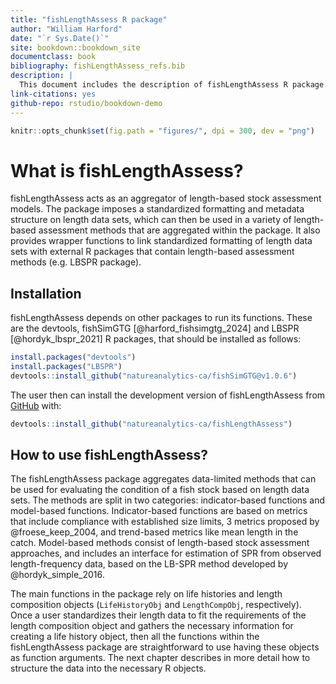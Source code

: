 --- 
title: "fishLengthAssess R package"
author: "William Harford"
date: "`r Sys.Date()`"
site: bookdown::bookdown_site
documentclass: book
bibliography: fishLengthAssess_refs.bib
description: |
  This document includes the description of fishLengthAssess R package.
link-citations: yes
github-repo: rstudio/bookdown-demo
---
```{r setup_fig, include=FALSE}
knitr::opts_chunk$set(fig.path = "figures/", dpi = 300, dev = "png")
```

# What is fishLengthAssess?

fishLengthAssess acts as an aggregator of length-based stock assessment models. The package imposes a standardized formatting and metadata structure on length data sets, which can then be used in a variety of length-based assessment methods that are aggregated within the package. It also provides wrapper functions to link standardized formatting of length data sets with external R packages that contain length-based assessment methods (e.g. LBSPR package).

## Installation

fishLengthAssess depends on other packages to run its functions. These are the devtools, fishSimGTG [@harford_fishsimgtg_2024] and LBSPR [@hordyk_lbspr_2021] R packages, that should be installed as follows:

```{r packages-install1, eval=FALSE}
install.packages("devtools")
install.packages("LBSPR")
devtools::install_github("natureanalytics-ca/fishSimGTG@v1.0.6")
```

The user then can install the development version of fishLengthAssess from [GitHub](https://github.com/) with:

```{r packages-install2, eval=FALSE}
devtools::install_github("natureanalytics-ca/fishLengthAssess")
```

## How to use fishLengthAssess?

The fishLengthAssess package aggregates data-limited methods that can be used for evaluating the condition of a fish stock based on length data sets. The methods are split in two categories: indicator-based functions and model-based functions. Indicator-based functions are based on metrics that include compliance with established size limits, 3 metrics proposed by @froese_keep_2004, and trend-based metrics like mean length in the catch. Model-based methods consist of length-based stock assessment approaches, and includes an interface for estimation of SPR from observed length-frequency data, based on the LB-SPR method developed by @hordyk_simple_2016.
  
The main functions in the package rely on life histories and length composition objects (`LifeHistoryObj` and `LengthCompObj`, respectively). Once a user standardizes their length data to fit the requirements of the length composition object and gathers the necessary information for creating a life history object, then all the functions within the fishLengthAssess package are straightforward to use having these objects as function arguments. The next chapter describes in more detail how to structure the data into the necessary R objects.


